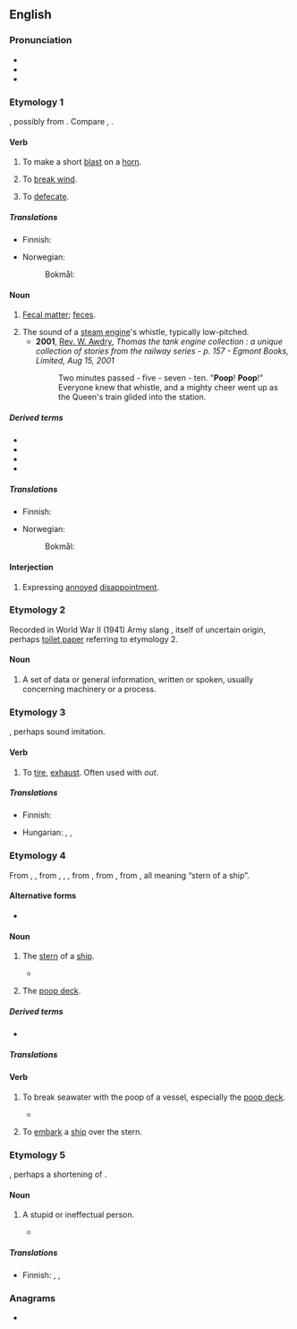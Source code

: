 ==English==

===Pronunciation===
* {{IPA|en|/puːp/}}
* {{audio|en|En-ca-poop.ogg|Audio (CA)}}
* {{rhymes|en|uːp|s=1}}

===Etymology 1===
{{unknown|en|title=Origin uncertain}}, possibly from {{inh|en|enm|poupen|t=to make a gulping sound while drinking, blow on a horn, toot}}. Compare {{cog|nl|poepen|t=to defecate}}, {{cog|nds-de|pupen|t=to fart; break wind}}.

====Verb====
{{en-verb}}

# {{lb|en|obsolete|intransitive}} To make a short [[blast]] on a [[horn]]. {{defdate|from late 14th c.}}
#: {{syn|en|toot}}
# {{lb|en|obsolete|intransitive}} To [[break wind]]. {{defdate|from 18th c.}}
#: {{syn|en|Thesaurus:flatulate}}
# {{lb|en|informal|childish|intransitive}} To [[defecate]].
#: {{syn|en|Thesaurus:defecate}}
#: {{ux|en|His horse '''pooped''' right in the middle of the parade.}}

=====Translations=====
{{trans-top|to make a short blast}}
* Finnish: {{t|fi|töräyttää}}
{{trans-mid}}
* Norwegian:
*: Bokmål: {{t|nb|tute}}
{{trans-bottom}}

{{trans-see|to break wind|break wind}}

{{trans-see|to poop|poo}}

====Noun====
{{en-noun|~}}

# {{lb|en|informal|often|childish}} [[fecal matter|Fecal matter]]; [[feces]]. {{defdate|from the 18th c.}}
#: {{syn|en|Thesaurus:feces}}
#: {{ux|en|The dog '''poop''' is on the grass.}}
# The sound of a [[steam engine]]'s whistle, typically low-pitched.
#* '''2001''', [[w:Rev. W. Awdry|Rev. W. Awdry]], ''Thomas the tank engine collection : a unique collection of stories from the railway series - p. 157 - Egmont Books, Limited, Aug 15, 2001''
#*: Two minutes passed - five - seven - ten. "'''Poop'''! '''Poop'''!" Everyone knew that whistle, and a mighty cheer went up as the Queen's train glided into the station.

=====Derived terms=====
* {{l|en|pooper}}
* {{l|en|pooper scooper}}
* {{l|en|poopsicle}}
* {{l|en|YouTube poop}}

=====Translations=====
{{trans-see|feces|poo|feces|shit|stool}}

{{trans-top|low-pitch sound of a whistle}}
* Finnish: {{t+|fi|tuut}}
{{trans-mid}}
* Norwegian:
*: Bokmål: {{t|nb|tut|n}}
{{trans-bottom}}

====Interjection====
{{en-intj}}

# {{lb|en|childish|euphemism}} Expressing [[annoyed]] [[disappointment]].

===Etymology 2===
Recorded in World War II (1941) Army slang {{m|en|poop sheet||up-to-date information}}, itself of uncertain origin, perhaps [[toilet paper]] referring to etymology 2.

====Noun====
{{en-noun|-}}

# A set of data or general information, written or spoken, usually concerning machinery or a process.
#: {{ux|en|Here’s the info paper with the '''poop''' on that carburetor.}}

===Etymology 3===
{{unknown|en|title=Origin uncertain}}, perhaps sound imitation.

====Verb====
{{en-verb}}

# {{lb|en|transitive}} To [[tire]], [[exhaust]]. Often used with ''out''. {{defdate|from early 20th c.}}
#: {{syn|en|Thesaurus:tire}}
#: {{ux|en|I'm '''pooped''' from working so hard.}}
#: {{ux|en|He '''pooped''' out a few strides from the finish line.}}

=====Translations=====
{{trans-top|to tire, exhaust}}
* Finnish: {{t+|fi|väsähtää}}
{{trans-mid}}
* Hungarian: {{t+|hu|kifáraszt}}, {{t+|hu|kimerít}}, {{q|en|colloquial}} {{t|hu|kidögleszt}}
{{trans-bottom}}

===Etymology 4===
From {{inh|en|enm|poupe}}, {{m|enm|pope}}, from {{der|en|fro|pope}}, {{m|fro|poupe}}, {{m|fro|pouppe}}, from {{der|en|it|poppa}}, from {{der|en|VL.|*puppa}}, from {{der|en|la|puppis}}, all meaning “stern of a ship”.

====Alternative forms====
* {{alter|en|poup|poupe|puppe||obsolete}}

====Noun====
{{en-noun|~}}

# {{senseid|en|stern}} {{lb|en|nautical}} The [[stern]] of a [[ship]].
#: {{syn|en|stern}}
#: {{ant|en|bow}}
#* {{seeCites|en}}
# {{lb|en|nautical}} The [[poop deck]].

=====Derived terms=====
* {{l|en|poop deck}}

=====Translations=====
{{trans-see|stern}}

====Verb====
{{en-verb}}

# {{lb|en|transitive}} To break seawater with the poop of a vessel, especially the [[poop deck]].
#: {{ux|en|We were '''pooped''' within hailing of the quay and were nearly sunk.}}
#* {{quote-book|en|year=1819|authorlink=James Hardy Vaux|first=James Hardy|last=Vaux|title=Memoirs of James Hardy Vaux|chapter=18|volume=1|page=[[s:Memoirs of James Hardy Vaux/Volume 1/Chapter 18#207|207]]|passage=Another night, as we were scudding before a heavy gale of wind, and a tremendous sea rolling after us, we had the misfortune to be '''pooped''', as the phrase is, by a wave or sea striking our stern, which stove in the cabin-windows, and rushing impetuously through the cabin, and along the main-deck, bore down all before it.}}
# {{lb|en|transitive}} To [[embark]] a [[ship]] over the stern.

===Etymology 5===
{{unknown|en|title=Origin uncertain}}, perhaps a shortening of {{m|en|nincompoop}}.

====Noun====
{{en-noun}}

# {{lb|en|informal}} A stupid or ineffectual person.
#: {{syn|en|Thesaurus:idler}}
#* {{quote-book|en|year=1976|authorlink=Kurt Vonnegut|first=Kurt|last=Vonnegut|title=[[w:Slapstick (novel)|Slapstick]]|publisher=Delacorte Press|chapter=48|page=224|passage=Aside from battles, the history of nations seemed to consist of nothing but powerless old '''poops''' like myself, heavily medicated and vaguely beloved in the long ago, coming to kiss the boots of young psychopaths.}}

=====Translations=====
{{trans-top|slothful person}}
* Finnish: {{t+|fi|vätys}}, {{t+|fi|laiskamato}}, {{t+|fi|laiskuri}}
{{trans-mid}}
{{trans-bottom}}

===Anagrams===
* {{anagrams|en|a=oopp|oppo|po-po|popo}}

{{c|en|Bodily functions|Feces|Sounds}}